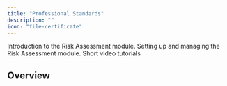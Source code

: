 ```yaml
---
title: "Professional Standards"
description: ""
icon: "file-certificate"
---
```


<Columns cols={3}>
    <Card
        title="Introduction"
        icon="book"
        href="/standards/introduction"
    >
        Introduction to the Risk Assessment module.
    </Card>
    <Card
        title="Getting Started"
        icon="screwdriver-wrench"
        href="/standards/getting-started"
    >
        Setting up and managing the Risk Assessment module.
    </Card>
    <Card
        title="Tutorials"
        icon="person-chalkboard"
        href="/standards/tutorials"
    >
        Short video tutorials
    </Card>
</Columns>

## Overview

